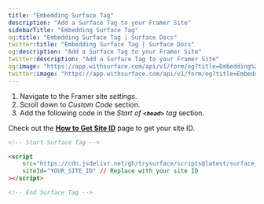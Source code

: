```yaml
---
title: "Embedding Surface Tag"
description: "Add a Surface Tag to your Framer Site"
sidebarTitle: "Embedding Surface Tag"
og:title: "Embedding Surface Tag | Surface Docs"
twitter:title: "Embedding Surface Tag | Surface Docs"
og:description: "Add a Surface Tag to your Framer Site"
twitter:description: "Add a Surface Tag to your Framer Site"
og:image: "https://app.withsurface.com/api/v1/form/og?title=Embedding%20Surface%20Tag"
twitter:image: "https://app.withsurface.com/api/v1/form/og?title=Embedding%20Surface%20Tag"
---
```



1. Navigate to the Framer site *settings*.
2. Scroll down to *Custom Code* section.
3. Add the following code in the *Start of **`<head>`** tag* section.

Check out the [**How to Get Site ID**](/docs/surface-tag/installation#where-to-find-your-site-id) page to get your site ID.

```html
<!-- Start Surface Tag -->

<script 
	src="https://cdn.jsdelivr.net/gh/trysurface/scripts@latest/surface_tag.min.js"  
	siteId="YOUR_SITE_ID" // Replace with your site ID
></script>

<!-- End Surface Tag -->
```
